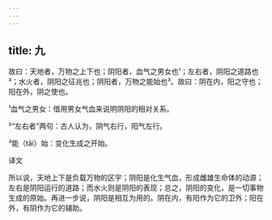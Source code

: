 ```yaml
---
---
---
```

title: 九
---




故曰：天地者，万物之上下也；阴阳者，血气之男女也¹；左右者，阴阳之道路也²；水火者，阴阳之征兆也；阴阳者，万物之能始也³。故曰：阴在内，阳之守也；阳在外，阴之使也。

¹血气之男女：借用男女气血来说明阴阳的相对关系。

²“左右者”两句：古人认为，阴气右行，阳气左行。

³能（tāi）始：变化生成之开始。

译文

所以说，天地上下是负载万物的区宇；阴阳是化生气血，形成雌雄生命体的动源；左右是阴阳运行的道路；而水火则是阴阳的表现；总之，阴阳的变化，是一切事物生成的原始。再进一步说，阴阳是相互为用的。阴在内，有阳作为它的卫外；阳在外，有阴作为它的辅助。